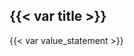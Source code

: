 ::: {.hero-banner}
::: {.content-block}

# {{< var title >}}

::: {.section}
{{< var value_statement >}}

::: {.citations-counter}
<span class="__dimensions_badge_embed__" data-doi="{{< var doi >>}}" data-legend="never" data-style="large_rectangle"></span><script async src="https://badge.dimensions.ai/badge.js" charset="utf-8"></script>
:::
:::

:::
:::